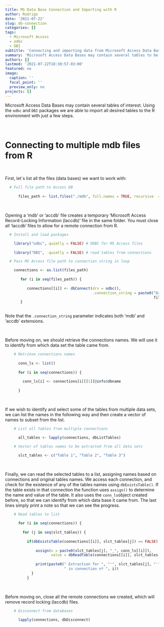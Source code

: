 ```yaml
---
title: MS Data Base Connection and Importing with R
author: Rodrigo
date: '2021-07-22'
slug: db-connection
categories: []
tags: 
  - Microsoft Access
  - odbc
  - DBI
subtitle: 'Connecting and importing data from Microsoft Access Data Bases with R'
summary: 'Microsoft Access Data Bases may contain several tables to be extracted. Using the odbc and DBI packages we are able to import all desired tables to the R environment with just a few steps.'
authors: []
lastmod: '2021-07-22T10:30:57-03:00'
featured: no
image:
  caption: ''
  focal_point: ''
  preview_only: no
projects: []
---
```


Microsoft Access Data Bases may contain several tables of interest. Using the `odbc` and `DBI` packages we are able to import all desired tables to the R environment with just a few steps.

<br>

# Connecting to multiple mdb files from R

<br>

First, let´s list all the files (data bases) we want to work with:

```r

  # Full file path to Access DB
    
      files_path <- list.files("./mdb", full.names = TRUE, recursive  = TRUE)

```

<br>

Opening a 'mdb' or 'accdb' file creates a temporary 'Microsoft Access Record-Locking Information (laccdb)' file in the same folder. You must close all 'laccdb' files to allow for a remote connection from R.

```r
  
  # Install and load packages 

    library("odbc", quietly = FALSE) # ODBC for MS Access files
                                  
    library("DBI",  quietly = FALSE) # read tables from connections

  # Pass MS Access file path to connection string in loop

    connections <- as.list(files_path)
      
       for (i in seq(files_path)) {
          
          connections[[i]] <- dbConnect(drv = odbc(),
                                        .connection_string = paste0("Driver={Microsoft Access Driver (*.mdb, *.accdb)};DBQ=",
                                                                    files_path[i], ";"))
       }
      
```

Note that the `.connection_string` parameter indicates both 'mdb' and 'accdb' extensions.

<br>

Before moving on, we should retrieve the connections names. We will use it to identify from which data set the table came from.   

```r

    # Retrieve connections names
      
      conn_ls <- list()
      
      for (i in seq(connections)) {
        
        conn_ls[i] <- connections[i][[1]]@info$dbname
        
      }

```

<br>

If we wish to identify and select some of the tables from multiple data sets, we can list the names in the following way and then create a vector of names to subset from the list. 

```r

    # List all tables from multiple connections

      all_tables <- lapply(connections, dbListTables)

    # Vector of tables names to be extracted from all data sets

      slct_tables <- c("Table 1", "Table 2", "Table 3")

```

<br>

Finally, we can read the selected tables to a list, assigning names based on connections and original tables names. We access each connection, and check for the existence of any of the tables names using `dbExistsTable()`. If the table exists in that connection the function uses `assign()` to determine the name and value of the table. It also uses the `conn_ls`object created before, so that we can identify from which data base it came from. The last lines simply print a note so that we can see the progress. 

```r

    # Read tables to list
        
      for (i in seq(connections)) {
            
        for (j in seq(slct_tables)) {
          
          if(dbExistsTable(connections[[i]], slct_tables[j]) == FALSE) next
              
              assign(x = paste0(slct_tables[j], "_", conn_ls[[i]]),
                     value = dbReadTable(connections[[i]], slct_tables[j]))
              
              print(paste0(" Extraction for ", "'", slct_tables[j], "'", " table",
                           " in connection nº ", i))
            }
          }
```

<br>

Before moving on, close all the remote connections we created, which will remove record locking (laccdb) files. 

```r

    # Disconnect from databases

      lapply(connections, dbDisconnect)
    
```

